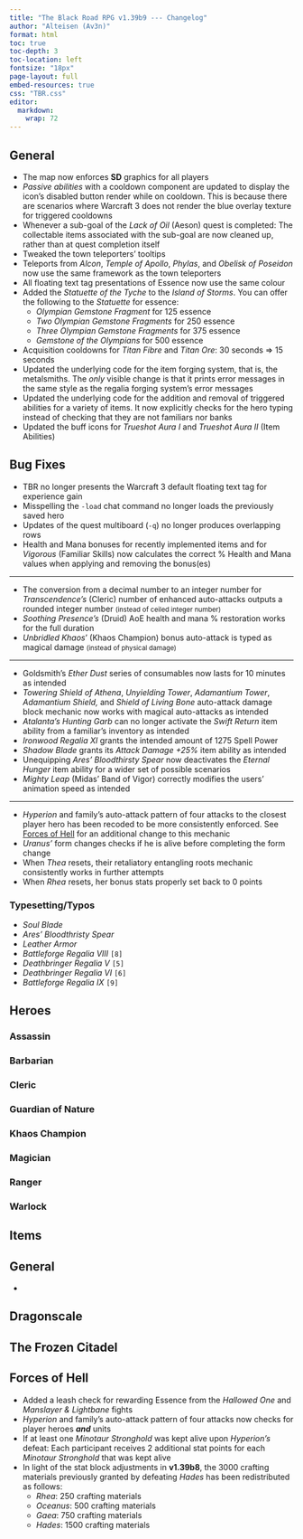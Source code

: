 ```yaml
---
title: "The Black Road RPG v1.39b9 --- Changelog"
author: "Alteisen (Av3n)"
format: html
toc: true
toc-depth: 3
toc-location: left
fontsize: "18px"
page-layout: full
embed-resources: true
css: "TBR.css"
editor: 
  markdown: 
    wrap: 72
---
```


## General

-   The map now enforces **SD** graphics for all players
-   *Passive abilities* with a cooldown component are updated to display
    the icon's disabled button render while on cooldown. This is because
    there are scenarios where Warcraft 3 does not render the blue
    overlay texture for triggered cooldowns
-   Whenever a sub-goal of the *Lack of Oil* (Aeson) quest is completed:
    The collectable items associated with the sub-goal are now cleaned
    up, rather than at quest completion itself
-   Tweaked the town teleporters' tooltips
-   Teleports from *Alcon*, *Temple of Apollo*, *Phylas*, and *Obelisk
    of Poseidon* now use the same framework as the town teleporters
-   All floating text tag presentations of Essence now use the same
    colour
-   Added the *Statuette of the Tyche* to the *Island of Storms*. You
    can offer the following to the *Statuette* for essence:
    -   *Olympian Gemstone Fragment* for 125 essence
    -   *Two Olympian Gemstone Fragments* for 250 essence
    -   *Three Olympian Gemstone Fragments* for 375 essence
    -   *Gemstone of the Olympians* for 500 essence
-   Acquisition cooldowns for *Titan Fibre* and *Titan Ore*: 30 seconds
    ⇒ 15 seconds
-   Updated the underlying code for the item forging system, that is,
    the metalsmiths. The *only* visible change is that it prints error
    messages in the same style as the regalia forging system's error
    messages
-   Updated the underlying code for the addition and removal of
    triggered abilities for a variety of items. It now explicitly checks
    for the hero typing instead of checking that they are not familiars
    nor banks
-   Updated the buff icons for *Trueshot Aura I* and *Trueshot Aura II*
    (Item Abilities)

## Bug Fixes

-   TBR no longer presents the Warcraft 3 default floating text tag for
    experience gain
-   Misspelling the `-load` chat command no longer loads the previously
    saved hero
-   Updates of the quest multiboard (`-q`) no longer produces
    overlapping rows
-   Health and Mana bonuses for recently implemented items and for
    *Vigorous* (Familiar Skills) now calculates the correct % Health and
    Mana values when applying and removing the bonus(es)

------------------------------------------------------------------------

-   The conversion from a decimal number to an integer number for
    *Transcendence's* (Cleric) number of enhanced auto-attacks outputs a
    rounded integer number <small>(instead of ceiled integer
    number)</small>
-   *Soothing Presence's* (Druid) AoE health and mana % restoration
    works for the full duration
-   *Unbridled Khaos*' (Khaos Champion) bonus auto-attack is typed as
    magical damage <small>(instead of physical damage)</small>

------------------------------------------------------------------------

-   Goldsmith's *Ether Dust* series of consumables now lasts for 10
    minutes as intended
-   *Towering Shield of Athena*, *Unyielding Tower*, *Adamantium Tower*,
    *Adamantium Shield,* and *Shield of Living Bone* auto-attack damage
    block mechanic now works with magical auto-attacks as intended
-   *Atalanta's Hunting Garb* can no longer activate the *Swift Return*
    item ability from a familiar's inventory as intended
-   *Ironwood Regalia XI* grants the intended amount of 1275 Spell Power
-   *Shadow Blade* grants its *Attack Damage +25%* item ability as
    intended
-   Unequipping *Ares' Bloodthirsty Spear* now deactivates the *Eternal
    Hunger* item ability for a wider set of possible scenarios
-   *Mighty Leap* (Midas' Band of Vigor) correctly modifies the users'
    animation speed as intended

------------------------------------------------------------------------

-   *Hyperion* and family's auto-attack pattern of four attacks to the
    closest player hero has been recoded to be more consistently
    enforced. See [Forces of Hell](#forces-of-hell) for an additional
    change to this mechanic
-   *Uranus'* form changes checks if he is alive before completing the
    form change
-   When *Thea* resets, their retaliatory entangling roots mechanic
    consistently works in further attempts
-   When *Rhea* resets, her bonus stats properly set back to 0 points

### Typesetting/Typos

-   *Soul Blade*
-   *Ares' Bloodthristy Spear*
-   *Leather Armor*
-   *Battleforge Regalia VIII* `[8]`
-   *Deathbringer Regalia V* `[5]`
-   *Deathbringer Regalia VI* `[6]`
-   *Battleforge Regalia IX* `[9]`

## Heroes

### Assassin

### Barbarian

### Cleric

### Guardian of Nature

### Khaos Champion

### Magician

### Ranger

### Warlock

<!-- *Ranger* -->

<!-- > *Ironwood Set* -->

<!-- > -->

<!-- > -   `(REMOVED)` Auto-attacks fire 2 (+1 if Agility ≥ 900) more arrows -->

<!-- >     in 0.1s intervals. Each arrow deals the greatest of 0.3 Agility or -->

<!-- >     0.3 Intelligence magical damage to an enemy within a 375 AoE of -->

<!-- >     the target -->

<!-- > -->

<!-- > -   `(NEW)` Gives allies within 450 units 20% bonus damage to their -->

<!-- >     ranged attacks -->

<!-- > -->

<!-- > *Soul-Piercing Shot* -->

<!-- > -->

<!-- > -   `(REMOVED)` Whenever you land a successful auto-attack, you have a -->

<!-- >     15 / 18 / 20 / 21 / 22 / 23 / 24 / 25 % chance to deal an -->

<!-- >     additional 1.75 Agility damage that ignores damage reduction -->

<!-- >     because of armor-type. -->

<!-- > -->

<!-- > -   `(NEW)` Whenever you land your next successful auto-attack: Deal -->

<!-- >     an additional 0.25 Agility + 0.25 Intelligence true damage to the -->

<!-- >     target. -->

<!-- > -->

<!-- > -   `(NEW)` Cooldown: 9 / 8 / 7 / 6 / 5 / 4 / 3 / 2 seconds. -->

<!-- > -->

<!-- > *Strafe* -->

<!-- > -->

<!-- > -   Replaces Prevailing Winds -->

<!-- > -->

<!-- > -   Auto-attacks fire 1 + Agility / 700 bonus arrows at random enemies -->

<!-- >     within 375 AoE of the attacked target. Each bonus arrow deals 0.1 -->

<!-- >     / 0.15 / 0.2 / 0.25 / 0.3 / 0.35 / 0.4 / 0.45 Agility + 0.1 / 0.15 -->

<!-- >     / 0.2 / 0.25 / 0.3 / 0.35 / 0.4 / 0.45 Intelligence physical -->

<!-- >     damage. -->

<!-- *Guardian of Nature* -->

<!-- > *Embolden* -->

<!-- > -->

<!-- > -   Duration: 6.5 seconds ⇒ 15 seconds -->

<!-- > -->

<!-- > -   Cooldown: 15 seconds ⇒ 35 seconds -->

<!-- > -->

<!-- > *Shatter* -->

<!-- > -->

<!-- > -   Replaces *Earth Shock* -->

<!-- > -->

<!-- > -   Mana Cost: 45 / 90 / 135 / 225 / 315 / 450 / 585 / 720 -->

<!-- > -->

<!-- > -   Enemies in a 450 by 200 line are applied Break I for 5 seconds, -->

<!-- >     then are dealt 150 / 250 / 450 / 750 / 1250 / 2000 / 3500 / 6000 + -->

<!-- >     (0.45 / 0.6 / 0.75 / 0.9 / 1.05 / 1.2 / 1.35 / 1.5 STR + 0.15 / -->

<!-- >     0.2 / 0.25 / 0.3 / 0.35 / 0.4 / 0.45 / 0.5 Spell Damage) physical -->

<!-- >     damage. If only a single enemy is struck by Shatter, Break II is -->

<!-- >     applied instead of Break I for 5 seconds. -->

<!-- > -->

<!-- > -   Cooldown: 13 seconds -->

<!-- *Magician* -->

<!-- > -   No longer has jazz (fire) hands -->

<!-- > -->

<!-- > *Freezing Field* -->

<!-- > -->

<!-- > -   `(NOTE)` Freezing Field never dealt reduced damage to subsequent -->

<!-- >     targets -->

<!-- > -->

<!-- > -   Explosions now properly follows a spatially uniform random -->

<!-- >     distribution -->

<!-- > -->

<!-- > -   Updated FX -->

<!-- > -->

<!-- > -   `(NEW)` Now increases Armor and Resist by 1 / 2 / 3 / 4 / 5 / 6 / -->

<!-- >     7 / 8 per 1800 Maximum Health for the duration -->

<!-- > -->

<!-- > -   `(NEW)` Now ensnares targets for 3 seconds the first time they are -->

<!-- >     hit by Freezing Field -->

<!-- > -->

<!-- > -   Mana Cost: 125 / 250 / 400 / 575 / 800 / 1000 / 1000 / 1000 ⇒ 125 -->

<!-- >     / 250 / 400 / 575 / 775 / 1000 / 1250 / 1525 -->

<!-- > -->

<!-- > -   Channel Duration: 4 seconds ⇒ 8 seconds -->

<!-- > -->

<!-- > -   Cooldown: 75 / 70 / 65 / 60 / 55 / 50 / 45 / 45 ⇒ 40 seconds -->

<!-- > -->

<!-- > -   Explosions every 0.05 seconds ⇒ 0.1 seconds -->

<!-- *Barbarian* -->

<!-- > *Mighty Stomp* -->

<!-- > -->

<!-- > -   Cast Point: 0 seconds ⇒ 0.3 seconds -->

<!-- > -->

<!-- > *Rage* -->

<!-- > -->

<!-- > -   `(NEW)` Now on the command card -->

<!-- > -->

<!-- > -   `(REMOVED)` Restore 0.02 \* Level + 0.4 mana when taking a -->

<!-- >     successful auto-attack -->

<!-- > -->

<!-- > -   Base Mana Regen: -0.25 - 4/3 \* 0.01 Level mana per second ⇒ 0 -->

<!-- >     mana per second -->

<!-- > -->

<!-- > -   Whenever you land a successful auto-attack: You restore 0.02 \* -->

<!-- >     Level mana ⇒ 0.03 \* Level mana -->

<!-- > -->

<!-- > *Infuriate* -->

<!-- > -->

<!-- > -   Replaces *Taunt* -->

<!-- > -->

<!-- > -   Mana cost: 0 -->

<!-- > -->

<!-- > -   Taunt all units in a 450 by 200 line for 6 seconds. If at least -->

<!-- >     one unit was taunted, restore 25 mana and an additional 7.5 / 10 / -->

<!-- >     12.5 / 15 / 17.5 / 20 / 22.5 / 25 mana for each unit taunted -->

<!-- > -->

<!-- > -   Cooldown: 17 / 16 / 15 / 14 / 13 / 12 / 11 / 10 seconds -->

<!-- *Cleric* -->

<!-- > *Holy Light* -->

<!-- > -->

<!-- > -   Spell Healing Ratio: 1 ⇒ 0.9 / 0.95 / 1 / 1.05 / 1.1 / 1.15 / 1.2 -->

<!-- >     / 1.25 -->

<!-- > -->

<!-- > -   Cooldown: 4.5 seconds ⇒ 3.5 seconds -->

<!-- > -->

<!-- > *Hallowed Ground* -->

<!-- > -->

<!-- > -   Spell Healing Ratio: 1 ⇒ 1.1 -->

<!-- > -->

<!-- > *Transcendence* -->

<!-- > -->

<!-- > -   Your next Agility / 18 auto-attacks are enhanced ⇒ Your next -->

<!-- >     Agility / 22 auto-attacks are enhanced -->

<!-- > -->

<!-- > -   Heal for 50% total damage inflicted ⇒ Heal for 35% total damage -->

<!-- >     inflicted -->

<!-- *Warlock* -->

<!-- > *Twisted Font* -->

<!-- > -->

<!-- > -   Cooldown: 18.0 / 17.5 / 17.0 / 16.5 / 16.0 / 15.5 / 15.0 / 14.5 -->

<!-- >     seconds ⇒ 32 / 30 / 28 / 26 / 24 / 22 / 20 / 18 seconds -->

<!-- > -->

<!-- > *Shadows Set* -->

<!-- > -->

<!-- > -   Whenever you cast a spell you had 20% chance to increase your -->

<!-- >     Spell Damage by 50% for 20 seconds. ⇒ While Twisted Font is -->

<!-- >     active, your Spell Damage also increases by 50% -->

<!-- *Assassin* -->

<!-- > *Lethal Poison* -->

<!-- > -->

<!-- > -   Damage type: Physical ⇒ Magical -->

<!-- > -->

<!-- > -   Agility ratio: 3.0 ⇒ 4.0 -->

<!-- > -->

<!-- > *Dancing Dagger* -->

<!-- > -->

<!-- > -   `(NEW)` Lethal Poison is now applied to subsequent targets -->

<!-- > -->

<!-- > *Night Set* -->

<!-- > -->

<!-- > -   `(REMOVED)` Lethal Poison now deals 4.0 / 4.4 / 4.8 / 5.2 / 5.6 / -->

<!-- >     6.0 / 6.4 / 6.8 / 7.2 / 7.6 / 8.0 Agility physical damage over 4 -->

<!-- >     seconds -->

<!-- > -->

<!-- > -   `(REMOVED)` Dancing Dagger now applies Lethal Poison (on each -->

<!-- >     bounce) -->

<!-- > -->

<!-- > -   `(NEW)` Physical damage dealt by Assassinate and Eviscerate now -->

<!-- >     ignores half of armor value's damage reduction -->

<!-- *Khaos Champion* -->

<!-- > *Khaos Set* -->

<!-- > -->

<!-- > -   Restore 2.0 Armor Damage Reduction (%) health ⇒ Restore 0.2 -->

<!-- >     (Armor + Resist) health -->

## Items

::: panel-tabset
## General

-   <!-- New items and updated items are progressively being updated to a new colour code system. -->

## Dragonscale

## The Frozen Citadel
:::

<!-- -   *Gem of Death*, *Gem of Birth*, and *Gem of Life* have updated item -->

<!--     models and icons -->

<!-- -   If you target the *Mighty Leap* (Midas' Band of Vigor) and *Blaze o' -->

<!--     Glory* (Midas' Pendant of Wisdom) abilities on their respective -->

<!--     items, they now target the user's origin. -->

<!-- -   The attack damage % buff granted by *Blackfire Staff*, *Searing -->

<!--     Flame of Prometheus*, *Blazing Sword of Helios*, and *Shadow Blade* -->

<!--     has been renamed to avoid confusion with the *Command Aura* item -->

<!--     ability -->

<!-- -   A variety of items, primarily consumables and "white" colour coded -->

<!--     permanents, are checked for cleaning every 5 minutes -->

<!-- -   Relics and Olympian Relics now share the same colour code -->

<!-- -   *Scepter of the Chosen Ones* now requires *Sea Essence* instead of -->

<!--     *Burning Heart of Ladon* to be forged -->

<!-- -   *Talisman of Addiction* -->

<!-- > -   Strength: 60 ⇒ 30 -->

<!-- > -->

<!-- > -   Agility: 60 ⇒ 30 -->

<!-- > -->

<!-- > -   Intelligence: 60 ⇒ 30 -->

<!-- -   *Warrior's Talisman of Addiction* -->

<!-- > -   New icon -->

<!-- > -->

<!-- > -   Strength: 80 ⇒ 50 -->

<!-- > -->

<!-- > -   Agility: 80 ⇒ 50 -->

<!-- -   *Deathchill Blade* -->

<!-- > -   Level: 55 ⇒ 90 -->

<!-- > -->

<!-- > -   Attack Damage: 90 ⇒ 150 -->

<!-- > -->

<!-- > -   Grants Cleave I instead of "\... 35% of your melee base -->

<!-- >     damage\..." -->

<!-- > -->

<!-- > -   Cleave I---Your auto-attacks now deal 0.10 Primary Attribute -->

<!-- >     physical damage in a 200 AoE of the target. Melee only. -->

<!-- -   *Deathchill Greatsword* -->

<!-- > -   Components: Deathchill Blade, Savage War Axe of Hephaestus, -->

<!-- >     Spartan Greatsword, 2 Stone of Heaven, Blood Ruby, 3 Heart of -->

<!-- >     Frost -->

<!-- > -->

<!-- > -   Level: 125 ⇒ 150 -->

<!-- > -->

<!-- > -   Strength: 50 ⇒ 80 -->

<!-- > -->

<!-- > -   Agility: 50 ⇒ 80 -->

<!-- > -->

<!-- > -   Attack Damage: 150 ⇒ 200 -->

<!-- > -->

<!-- > -   Grants Cleave II instead of "\... 35% of your melee base -->

<!-- >     damage\..." -->

<!-- > -->

<!-- > -   Cleave II---Your auto-attacks now deal 0.20 Primary Attribute -->

<!-- >     physical damage in a 200 AoE of the target. Melee only. -->

<!-- -   *Sword of the Olympians* -->

<!-- > Attack Damage: 100 ⇒ 150 -->

<!-- -   The *Talisman* and *Dragonscale* line of items now only follows the -->

<!--     item name uniqueness rule for item restrictions -->

<!-- -   *Midnight Cloak* -->

<!-- > -   Previously Orb of Chill Midnight -->

<!-- > -->

<!-- > -   Level: 55 ⇒ 90 -->

<!-- > -->

<!-- > -   Strength: 10 ⇒ 0 -->

<!-- > -->

<!-- > -   Agility: 10 ⇒ 0 -->

<!-- > -->

<!-- > -   Intelligence: 10 ⇒ 20 -->

<!-- > -->

<!-- > -   Health Regeneration: 30 ⇒ 0 per second -->

<!-- > -->

<!-- > -   Mana: 0 ⇒ 200 -->

<!-- > -->

<!-- > -   Armor: 0 ⇒ 20 -->

<!-- > -->

<!-- > -   Grants Mana Shield instead of Mana Regeneration IX -->

<!-- > -->

<!-- > -   Mana Shield---Activate to convert 20% of your current mana into a -->

<!-- >     post-mitigation damage shield for 5 seconds. Cooldown: 60 seconds. -->

<!-- -   *Amphirite's Cloak* -->

<!-- > -   Components: Midnight Cloak, Circlet of the Mother Goddess, 2 Stone -->

<!-- >     of Heaven, 2 Heart of Frost, 2 Sea Essence -->

<!-- > -->

<!-- > -   Level: 150 -->

<!-- > -->

<!-- > -   Intelligence: 40 -->

<!-- > -->

<!-- > -   Mana: 2000 -->

<!-- > -->

<!-- > -   Mana Regeneration: 20 mana per second -->

<!-- > -->

<!-- > -   Armor: 50 -->

<!-- > -->

<!-- > -   Mana Shield---Activate to convert 20% of your current mana into a -->

<!-- >     post-mitigation damage shield for 5 seconds. Cooldown: 60 seconds. -->

<!-- -   *Sword of the Olympians* -->

<!-- > -   Attack Damage: 100 ⇒ 125 -->

<!-- > -->

<!-- > -   Attack Speed: 150% ⇒ 125% -->

<!-- -   *Chillstone Ring* -->

<!-- > -   Level: 55 ⇒ 90 -->

<!-- > -->

<!-- > -   Strength: 15 ⇒ 20 -->

<!-- > -->

<!-- > -   Agility: 15 ⇒ 20 -->

<!-- > -->

<!-- > -   Intelligence: 15 ⇒ 20 -->

<!-- > -->

<!-- > -   Health: 500 ⇒ 0 -->

<!-- > -->

<!-- > -   Spell Power: 300 ⇒ 350 -->

<!-- -   *Scepter of the Ice Queen* -->

<!-- > -   Level: 55 ⇒ 90 -->

<!-- > -->

<!-- > -   Intelligence: 0 ⇒ 50 -->

<!-- > -->

<!-- > -   Attack Damage: 25 ⇒ 0 -->

<!-- > -->

<!-- > -   Attack Speed: 25 ⇒ 0 -->

<!-- > -->

<!-- > -   Spell Healing: 600 ⇒ 700 -->

<!-- -   *Aegis of the Frozen Citadel* -->

<!-- > -   Previously Ring of the Frozen Citadel -->

<!-- > -->

<!-- > -   Components: Ring of the Frozen Citadel, Iron Will of Hephaestus, 2 -->

<!-- >     Stone of Heaven, 2 Heart of Frost, 2 Sea Essence -->

<!-- > -->

<!-- > -   Level 105 ⇒ 150 -->

<!-- > -->

<!-- > -   Strength: 25 ⇒ 0 -->

<!-- > -->

<!-- > -   Agility: 25 ⇒ 0 -->

<!-- > -->

<!-- > -   Intelligence: 25 ⇒ 0 -->

<!-- > -->

<!-- > -   Health 0 ⇒ 3000 -->

<!-- > -->

<!-- > -   Health Regeneration (p/ sec): 30 ⇒ 0 -->

<!-- > -->

<!-- > -   Armor: 40 ⇒ 60 -->

<!-- > -->

<!-- > -   Resist: 0 ⇒ 60 -->

<!-- > -->

<!-- > -   Spell Power: 300 ⇒ 0 -->

<!-- > -->

<!-- > -   No longer grants Mana Regeneration VIII -->

<!-- > -->

<!-- > -   Grants Frigid Aura II instead of "In addition, any enemy that -->

<!-- >     strikes you\..." -->

<!-- > -->

<!-- > -   Frigid Aura II---Enemies within a 450 AoE have their attack speed -->

<!-- >     reduced by 15% and movement speed reduced by 30% -->

<!-- > -->

<!-- > -   No longer class restricted -->

<!-- -   *White Dragonscale Ring of Serious Addiction* -->

<!-- > -   Craft at: Locris -->

<!-- > -->

<!-- > -   Components: White Dragonscale Ring of Addiction; Frozen Ring of -->

<!-- >     the Ice Queen; Gem of the North; Stone of Heaven -->

<!-- > -->

<!-- > -   Level: 180 -->

<!-- > -->

<!-- > -   Strength: 70 -->

<!-- > -->

<!-- > -   Agility: 70 -->

<!-- > -->

<!-- > -   Intelligence: 50 -->

<!-- > -->

<!-- > -   Resist: 80 -->

<!-- > -->

<!-- > -   Grants Frigid Aura I -->

<!-- > -->

<!-- > -   Frigid Aura I---Enemies within a 450 AoE have their attack speed -->

<!-- >     reduced by 7.5% and movement speed reduced by 15% -->

<!-- -   *Chillstone Ring of Midnight* -->

<!-- > -   Components: Chillstone Ring, Robes of Delphi, 2 Stone of Heaven, 2 -->

<!-- >     Heart of Frost, 2 Sea Essence -->

<!-- > -->

<!-- > -   Level: 135 -->

<!-- > -->

<!-- > -   Strength: 45 -->

<!-- > -->

<!-- > -   Agility: 45 -->

<!-- > -->

<!-- > -   Intelligence: 45 -->

<!-- > -->

<!-- > -   Spell Power: 1200 -->

<!-- -   *Scepter of the Chosen Ones* -->

<!-- > -   Components: Scepter of the Ice Queen, Hera's Blessing, Priam's -->

<!-- >     Scepter, 2 Stone of Heaven, Blood Ruby, 3 Heart of Frost -->

<!-- > -->

<!-- > -   Level: 120 ⇒ 150 -->

<!-- > -->

<!-- > -   Intelligence: 80 -->

<!-- > -->

<!-- > -   `(NO CHANGE)` Attack Damage: 40 -->

<!-- > -->

<!-- > -   `(NO CHANGE)` Attack Speed: 40% -->

<!-- > -->

<!-- > -   Spell Damage: 800 ⇒ 700 -->

<!-- > -->

<!-- > -   Spell Healing: 800 ⇒ 1400 -->

<!-- > -->

<!-- > -   `(NEW)` Brilliance Aura II---Allies within a 450 AoE have their -->

<!-- >     mana regeneration increased by 15 mana per second. -->

<!-- -   *Dark Wizard's Dagger* -->

<!-- > -   Level: 85 ⇒ 90 -->

<!-- > -->

<!-- > -   Agility: 50 ⇒ 25 -->

<!-- > -->

<!-- > -   Intelligence: 50 ⇒ 30 -->

<!-- > -->

<!-- > -   Spell Power: 450 ⇒ 0 -->

<!-- > -->

<!-- > -   Item ability codified to Warmage -->

<!-- > -->

<!-- > -   Warmage---Whenever you cast a spell: You restore 50 mana -->

<!-- -   *Hera's Blessing* -->

<!-- > -   Level: 85 ⇒ 90 -->

<!-- > -->

<!-- > -   Intelligence: 75 ⇒ 0 -->

<!-- > -->

<!-- > -   Spell Power: 500 ⇒ 650 -->

<!-- > -->

<!-- > -   Grants Brilliance Aura I instead of "\... increases the Mana -->

<!-- >     Regeneration of nearby allies by 10 Mana per second. Warriors will -->

<!-- >     only\..." -->

<!-- > -->

<!-- > -   Brilliance Aura I---Allies within a 450 AoE have their mana -->

<!-- >     regeneration increased by 5 mana per second -->

<!-- -   *Wizard's Respite* -->

<!-- > -   Level: 150 ⇒ 165 -->

<!-- > -->

<!-- > -   Agility: 50 ⇒ 35 -->

<!-- > -->

<!-- > -   Intelligence: 125 ⇒ 75 -->

<!-- > -->

<!-- > -   Spell Power: 950 ⇒ 1100 -->

<!-- > -->

<!-- > -   Mana Regeneration (p/ sec): 0 ⇒ 30 -->

<!-- > -->

<!-- > -   Grants Warmage instead of "\... Also increases Mana Regeneration -->

<!-- >     by 20 Mana per second, and this effect does not\..." -->

<!-- > -->

<!-- > -   Warmage---Whenever you cast a spell: You restore 50 mana -->

<!-- -   *Green Dragonscale* -->

<!-- > -   Previously Green Dragonscale Ring -->

<!-- > -->

<!-- > -   Level: 55 ⇒ 120 -->

<!-- > -->

<!-- > -   Strength: 25 ⇒ 20 -->

<!-- > -->

<!-- > -   Agility: 40 ⇒ 0 -->

<!-- > -->

<!-- > -   Intelligence: 10 ⇒ 65 -->

<!-- > -->

<!-- > -   Resist: 35 ⇒ 20 -->

<!-- -   *White Dragonscale* -->

<!-- > -   Previously White Dragonscale Ring -->

<!-- > -->

<!-- > -   Level: 55 ⇒ 120 -->

<!-- > -->

<!-- > -   Strength: 25 ⇒ 40 -->

<!-- > -->

<!-- > -   Agility: 0 ⇒ 40 -->

<!-- > -->

<!-- > -   Intelligence: 50 ⇒ 20 -->

<!-- > -->

<!-- > -   Resist: 35 ⇒ 20 -->

<!-- -   *Red Dragonscale Ring of Addiction* -->

<!-- > -   Level: 115 ⇒ 135 -->

<!-- > -->

<!-- > -   Components: Red Dragonscale; Warrior's Talisman of Addiction; -->

<!-- >     Burning Heart of Ladon; Blood Ruby; Sea Essence; Sea Essence -->

<!-- > -->

<!-- > -   Strength: 130 ⇒ 100 -->

<!-- > -->

<!-- > -   Agility: 105 ⇒ 100 -->

<!-- > -->

<!-- > -   Intelligence: 3 ⇒ 4 -->

<!-- > -->

<!-- > -   Resist: 50 ⇒ 45 -->

<!-- -   *Green Dragonscale Ring of Addiction* -->

<!-- > -   Level: 115 ⇒ 135 -->

<!-- > -->

<!-- > -   Components: Green Dragonscale; Talisman of Addiction; Burning -->

<!-- >     Heart of Ladon; Blood Ruby; Sea Essence; Sea Essence -->

<!-- > -->

<!-- > -   Strength: 85 ⇒ 50 -->

<!-- > -->

<!-- > -   Agility: 100 ⇒ 30 -->

<!-- > -->

<!-- > -   Intelligence: 70 ⇒ 95 -->

<!-- > -->

<!-- > -   Resist: 50 ⇒ 45 -->

<!-- -   *White Dragonscale Ring of Addiction* -->

<!-- > -   Level: 115 ⇒ 135 -->

<!-- > -->

<!-- > -   Components: White Dragonscale; Talisman of Addiction; Burning -->

<!-- >     Heart of Ladon; Blood Ruby; Sea - Essence; Sea Essence -->

<!-- > -->

<!-- > -   Strength: 85 ⇒ 70 -->

<!-- > -->

<!-- > -   Agiltiy: 60 ⇒ 70 -->

<!-- > -->

<!-- > -   Intelligence: 110 ⇒ 50 -->

<!-- > -->

<!-- > -   Resist: 50 ⇒ 45 -->

<!-- -   *Red Dragonscale Ring of Serious Addiction* -->

<!-- > -   Previously Warrior's Talisman of Serious Addiction -->

<!-- > -->

<!-- > -   Craft at: Athens ⇒ Locris -->

<!-- > -->

<!-- > -   Cost: 10000 / 20000 ⇒ 0 / 0 -->

<!-- > -->

<!-- > -   Components: Red Dragonscale Ring of Addiction; Deathchill Blade; -->

<!-- >     Gem of the South; Stone of Heaven -->

<!-- > -->

<!-- > -   Level: 200 ⇒ 180 -->

<!-- > -->

<!-- > -   Strength: 160 ⇒ 100 -->

<!-- > -->

<!-- > -   Agility: 160 ⇒ 100 -->

<!-- > -->

<!-- > -   Attack Damage: 0 ⇒ 75 -->

<!-- > -->

<!-- > -   `(UNCHANGED)` Intelligence: 4 -->

<!-- > -->

<!-- > -   Resist: 65 ⇒ 60 -->

<!-- > -->

<!-- > -   Grants Cleave I instead of "\... 35% of your melee base -->

<!-- >     damage\..." -->

<!-- > -->

<!-- > -   Cleave I---Your auto-attacks now deal 0.10 Primary Attribute -->

<!-- >     physical damage in a 150 AoE of the target. Melee only -->

<!-- -   *Green Dragonscale Ring of Serious Addiction* -->

<!-- > -   Previously Talisman of Serious Addiction -->

<!-- > -->

<!-- > -   Craft at: Athens ⇒ Locris -->

<!-- > -->

<!-- > -   Cost: 10000 / 20000 ⇒ 0 / 0 -->

<!-- > -->

<!-- > -   Level: 200 ⇒ 180 -->

<!-- > -->

<!-- > -   Components: Green Dragonscale Ring of Addiction; Chillstone Ring; -->

<!-- >     Gem of the East; Stone of Heaven -->

<!-- > -->

<!-- > -   Strength: 120 ⇒ 60 -->

<!-- > -->

<!-- > -   Agility: 120 ⇒ 30 -->

<!-- > -->

<!-- > -   Intelligence: 120 ⇒ 95 -->

<!-- > -->

<!-- > -   Resist: 65 ⇒ 60 -->

<!-- > -->

<!-- > -   Spell Power: 500 ⇒ 700 -->

## Forces of Hell

-   Added a leash check for rewarding Essence from the *Hallowed One*
    and *Manslayer & Lightbane* fights
-   *Hyperion* and family's auto-attack pattern of four attacks now
    checks for player heroes ***and*** units
-   If at least one *Minotaur Stronghold* was kept alive upon
    *Hyperion's* defeat: Each participant receives 2 additional stat
    points for each *Minotaur Stronghold* that was kept alive
-   In light of the stat block adjustments in **v1.39b8**, the 3000
    crafting materials previously granted by defeating *Hades* has been
    redistributed as follows:
    -   *Rhea*: 250 crafting materials
    -   *Oceanus*: 500 crafting materials
    -   *Gaea*: 750 crafting materials
    -   *Hades*: 1500 crafting materials
